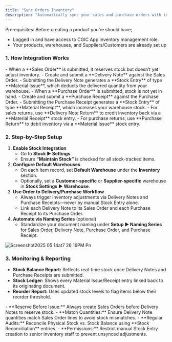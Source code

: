 ```yaml
---
title: "Sync Orders Inventory"
description: "Automatically sync your sales and purchase orders with inventory to keep stock levels accurate in the CGIC App."
---
```


<Info>
  Prerequisites: Before creating a product you’re should have;

  - Logged in and have access to CGIC App inventory management role.
  - Your products, warehouses, and Suppliers/Customers are already set up
</Info>

### 1. How Integration Works

<AccordionGroup>
  <Accordion title="Sales Orders → Delivery Notes → Stock Out ">
    - When a **Sales Order** is submitted, it reserves stock but doesn’t yet adjust inventory.
      - Create and submit a **Delivery Note** against the Sales Order.
      - Submitting the Delivery Note generates a **Stock Entry** of type **Material Issue**, which deducts the delivered quantity from your warehouse.
  </Accordion>
  <Accordion title="Purchase Orders → Purchase Receipts → Stock In ">
    - When a **Purchase Order** is submitted, stock is not yet in hand.
    - Create and submit a **Purchase Receipt** against the Purchase Order.
    - Submitting the Purchase Receipt generates a **Stock Entry** of type **Material Receipt**, which increases your warehouse stock.
  </Accordion>
  <Accordion title="Returns & Exchanges ">
    - For sales returns, use **Delivery Note Return** to credit inventory back via a **Material Receipt** stock entry.
      - For purchase returns, use **Purchase Return** to debit inventory via a **Material Issue** stock entry.
  </Accordion>
</AccordionGroup>

### 2. Step-by-Step Setup

1. **Enable Stock Integration**
   - Go to **Stock ▶️ Settings**.
   - Ensure **“Maintain Stock”** is checked for all stock-tracked items.
2. **Configure Default Warehouses**
   - On each Item record, set **Default Warehouse** under the **Inventory** section.
   - Optionally, set a **Customer-specific** or **Supplier-specific** warehouse in **Stock Settings ▶️ Warehouse**.
3. **Use Order to Delivery/Purchase Workflow**
   - Always trigger inventory adjustments via Delivery Notes and Purchase Receipts—never by manual Stock Entry alone.
   - Link each Delivery Note to its Sales Order and each Purchase Receipt to its Purchase Order.
4. **Automate via Naming Series** (optional)
   - Standardize your document naming under **Setup ▶️ Naming Series** for Sales Order, Delivery Note, Purchase Order, and Purchase Receipt.

![Screenshot2025 05 14at7 26 16PM Pn](/images/Screenshot2025-05-14at7.26.16PM.png)

### 3. Monitoring & Reporting

- **Stock Balance Report:** Reflects real-time stock once Delivery Notes and Purchase Receipts are submitted.
- **Stock Ledger:** Shows every Material Issue/Receipt entry linked back to its originating document.
- **Reorder Report:** Uses updated stock levels to flag items below their reorder threshold.

<Accordion title="Best Practices">
  - **Reserve Before Issue:** Always create Sales Orders before Delivery Notes to reserve stock.
  - **Match Quantities:** Ensure Delivery Note quantities match Sales Order lines to avoid stock mismatches.
  - **Regular Audits:** Reconcile Physical Stock vs. Stock Balance using **Stock Reconciliation** entries.
  - **Permissions:** Restrict manual Stock Entry creation to senior inventory staff to prevent unsynced adjustments.
</Accordion>